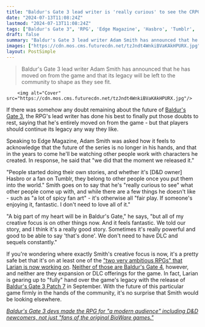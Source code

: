 ```yaml
---
title: "Baldur's Gate 3 lead writer is 'really curious' to see the CRPG series' future beyond Larian - but suggests that people should maybe chill out on the 'spicy' fan art"
date: "2024-07-13T11:08:24Z"
lastmod: "2024-07-13T11:08:24Z"
tags: ["Baldur's Gate 3", 'RPG', 'Edge Magazine', 'Hasbro', 'Tumblr', 'Dungeons & Dragons', 'Larian Studios', "Baldur's Gate 4", "Baldur's Gate 3 Patch 7", 'Modding']
draft: false
summary: "Baldur's Gate 3 lead writer Adam Smith has announced that he has moved on from the game and that its legacy will be left to the community to shape as they see fit."
images: ["https://cdn.mos.cms.futurecdn.net/tzJndt4WnkiBVaKAkHPURX.jpg"]
layout: PostSimple
---
```

> Baldur's Gate 3 lead writer Adam Smith has announced that he has moved on from the game and that its legacy will be left to the community to shape as they see fit.


        <img alt="Cover" src="https://cdn.mos.cms.futurecdn.net/tzJndt4WnkiBVaKAkHPURX.jpg"/>
        
If there was somehow any doubt remaining about the future of [Baldur's Gate 3](https://www.gamesradar.com/baldurs-gate-3-guide/), the RPG's lead writer has done his best to finally put those doubts to rest, saying that he's entirely moved on from the game - but that players should continue its legacy any way they like.

Speaking to Edge Magazine, Adam Smith was asked how it feels to acknowledge that the future of the series is no longer in his hands, and that in the years to come he'll be watching other people work with characters he created. In response, he said that "we did that the moment we released it."

"People started doing their own stories, and whether it's [D&D owner] Hasbro or a fan on Tumblr, they belong to other people once you put them into the world." Smith goes on to say that he's "really curious to see" what other people come up with, and while there are a few things he doesn't like - such as "a lot of spicy fan art" - it's otherwise all "fair play. If someone's enjoying it, fantastic. I don't need to love all of it."

"A big part of my heart will be in Baldur's Gate," he says, "but all of my creative focus is on other things now. And it feels fantastic. We told our story, and I think it's a really good story. Sometimes it's really powerful and good to be able to say 'that's done'. We don't need to have DLC and sequels constantly."

If you're wondering where exactly Smith's creative focus is now, it's a pretty safe bet that it's on at least one of the ["two very ambitious RPGs" that Larian is now working on](https://www.gamesradar.com/games/rpg/baldurs-gate-3-developer-is-gearing-up-for-its-two-very-ambitious-rpgs-by-opening-a-7th-studio-on-the-witcher-devs-territory/). [Neither of those are Baldur's Gate 4](https://www.gamesradar.com/larian-is-done-with-baldurs-gate-3-and-dandd-and-wont-make-baldurs-gate-4-well-forever-be-proud-of-it-but-were-not-going-to-continue-in-it/), however, and neither are they expansion or DLC offerings for the game. In fact, Larian is gearing up to "fully" hand over the game's legacy with the release of [Baldur's Gate 3 Patch 7](https://www.gamesradar.com/games/rpg/baldurs-gate-3s-patch-7-arrives-in-september-with-official-modding-tools-and-larian-grants-you-permission-to-give-laezel-a-mullet/) in September. With the future of this particular game firmly in the hands of the community, it's no surprise that Smith would be looking elsewhere.

[<em>Baldur's Gate 3 devs made the RPG for "a modern audience" including D&amp;D newcomers, not just "fans of the original BioWare games."</em>](https://www.gamesradar.com/games/baldur-s-gate/baldurs-gate-3-devs-made-the-rpg-for-a-modern-audience-including-dandd-newcomers-not-just-fans-of-the-original-bioware-games/)
        
